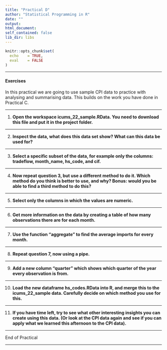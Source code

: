 ```yaml
---
title: "Practical D"
author: "Statistical Programming in R"
date: ""
output: 
html_document:
self_contained: false
lib_dir: libs
---
```



```r
knitr::opts_chunk$set(
  echo    = TRUE,
  eval    = FALSE
)

```

---

#### Exercises
In this practical we are going to use sample CPI data to practice with analysing and summarising data. This builds on the work you have done in Practical C.

---

1. **Open the workspace icums_22_sample.RData. You need to download this file and put it in the project folder.**


---

2. **Inspect the data, what does this data set show? What can this data be used for?**

---

3. **Select a specific subset of the data, for example only the columns: tradeflow, month_name, hs_code, and cif.**

---

4. **Now repeat question 3, but use a different method to do it. Which method do you think is better to use, and why? Bonus: would you be able to find a third method to do this? **

---

5. **Select only the columns in which the values are numeric.**

---

6. **Get more information on the data by creating a table of how many observations there are for each month.**

---

7. **Use the function "aggregate" to find the average imports for every month.**

---


8. **Repeat question 7, now using a pipe.**

---


9. **Add a new column "quarter" which shows which quarter of the year every observation is from.**

---

10. **Load the new dataframe hs_codes.RData into R, and merge this to the icums_22_sample data. Carefully decide on which method you use for this.**

---

11. **If you have time left, try to see what other interesting insights you can create using this data. (Or look at the CPI data again and see if you can apply what we learned this afternoon to the CPI data).**

---

End of Practical

---